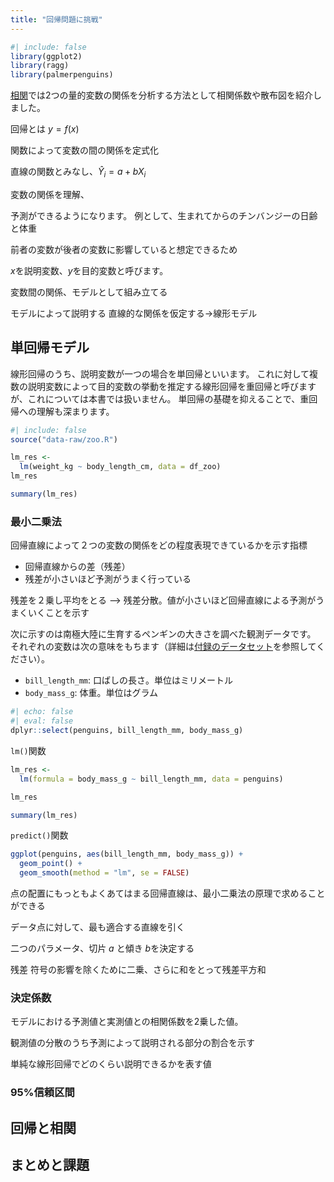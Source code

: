 ```yaml
---
title: "回帰問題に挑戦"
---
```


```r
#| include: false
library(ggplot2)
library(ragg)
library(palmerpenguins)
```

[相関](correlation.qmd)では2つの量的変数の関係を分析する方法として相関係数や散布図を紹介しました。

回帰とは $y = f(x)$

関数によって変数の間の関係を定式化

直線の関数とみなし、$\hat{Y}_i = a + bX_i$

変数の関係を理解、

予測ができるようになります。
例として、生まれてからのチンバンジーの日齢と体重

前者の変数が後者の変数に影響していると想定できるため

$x$を説明変数、$y$を目的変数と呼びます。

変数間の関係、モデルとして組み立てる

モデルによって説明する
直線的な関係を仮定する→線形モデル

## 単回帰モデル

線形回帰のうち、説明変数が一つの場合を単回帰といいます。
これに対して複数の説明変数によって目的変数の挙動を推定する線形回帰を重回帰と呼びますが、これについては本書では扱いません。
単回帰の基礎を抑えることで、重回帰への理解も深まります。

```r
#| include: false
source("data-raw/zoo.R")
```

```r
lm_res <-
  lm(weight_kg ~ body_length_cm, data = df_zoo)
lm_res

summary(lm_res)
```

### 最小二乗法

回帰直線によって２つの変数の関係をどの程度表現できているかを示す指標

- 回帰直線からの差（残差）
- 残差が小さいほど予測がうまく行っている

残差を２乗し平均をとる --> 残差分散。値が小さいほど回帰直線による予測がうまくいくことを示す

次に示すのは南極大陸に生育するペンギンの大きさを調べた観測データです。
それぞれの変数は次の意味をもちます（詳細は[付録のデータセット](dataset.qmd)を参照してください）。

- `bill_length_mm`: 口ばしの長さ。単位はミリメートル
- `body_mass_g`: 体重。単位はグラム

```r
#| echo: false
#| eval: false
dplyr::select(penguins, bill_length_mm, body_mass_g)
```

`lm()`関数

```r
lm_res <-
  lm(formula = body_mass_g ~ bill_length_mm, data = penguins)

lm_res

summary(lm_res)
```


`predict()`関数

```r
ggplot(penguins, aes(bill_length_mm, body_mass_g)) +
  geom_point() +
  geom_smooth(method = "lm", se = FALSE)
```

点の配置にもっともよくあてはまる回帰直線は、最小二乗法の原理で求めることができる

データ点に対して、最も適合する直線を引く

二つのパラメータ、切片 $a$ と傾き $b$を決定する

残差
符号の影響を除くために二乗、さらに和をとって残差平方和


### 決定係数

モデルにおける予測値と実測値との相関係数を2乗した値。

観測値の分散のうち予測によって説明される部分の割合を示す

単純な線形回帰でどのくらい説明できるかを表す値

### 95%信頼区間

## 回帰と相関

## まとめと課題

